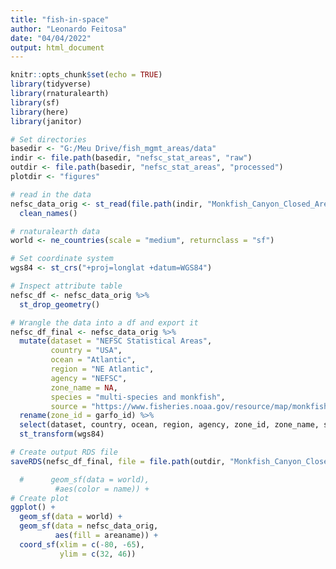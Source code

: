 ```yaml
---
title: "fish-in-space"
author: "Leonardo Feitosa"
date: "04/04/2022"
output: html_document
---
```


```r
knitr::opts_chunk$set(echo = TRUE)
library(tidyverse)
library(rnaturalearth)
library(sf)
library(here)
library(janitor)
```

```r
# Set directories
basedir <- "G:/Meu Drive/fish_mgmt_areas/data"
indir <- file.path(basedir, "nefsc_stat_areas", "raw")
outdir <- file.path(basedir, "nefsc_stat_areas", "processed")
plotdir <- "figures"
```


```r
# read in the data
nefsc_data_orig <- st_read(file.path(indir, "Monkfish_Canyon_Closed_Areas.shp")) %>% 
  clean_names()

# rnaturalearth data
world <- ne_countries(scale = "medium", returnclass = "sf")
```

```r
# Set coordinate system
wgs84 <- st_crs("+proj=longlat +datum=WGS84")
```

```r
# Inspect attribute table
nefsc_df <- nefsc_data_orig %>% 
  st_drop_geometry()
```


```r
# Wrangle the data into a df and export it
nefsc_df_final <- nefsc_data_orig %>% 
  mutate(dataset = "NEFSC Statistical Areas",
         country = "USA",
         ocean = "Atlantic",
         region = "NE Atlantic",
         agency = "NEFSC",
         zone_name = NA,
         species = "multi-species and monkfish",
         source = "https://www.fisheries.noaa.gov/resource/map/monkfish-fishery-management-areas") %>% 
  rename(zone_id = garfo_id) %>% 
  select(dataset, country, ocean, region, agency, zone_id, zone_name, species, source) %>% 
  st_transform(wgs84)
```

```r
# Create output RDS file
saveRDS(nefsc_df_final, file = file.path(outdir, "Monkfish_Canyon_Closed_Areas.Rds"))
```

```r
  #      geom_sf(data = world),
          #aes(color = name)) +
# Create plot
ggplot() +
  geom_sf(data = world) +
  geom_sf(data = nefsc_data_orig,
          aes(fill = areaname)) +
  coord_sf(xlim = c(-80, -65),
           ylim = c(32, 46))
```


